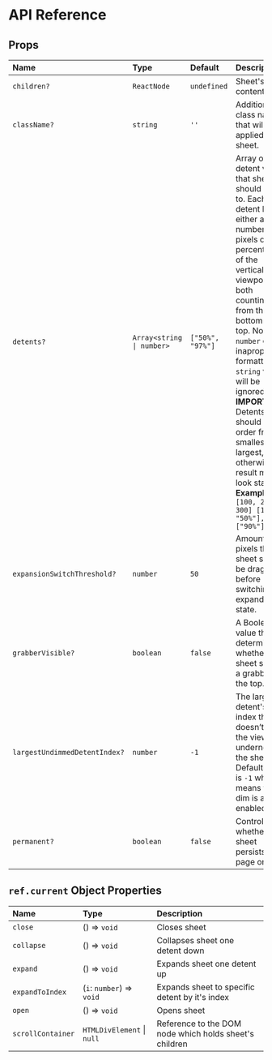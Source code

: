 # API Reference

## Props

| Name                          | Type                      | Default           | Description                                                                                                                                                                                                                                                                                                                                                                                                                            |
| :---------------------------- | :------------------------ | :---------------- | :------------------------------------------------------------------------------------------------------------------------------------------------------------------------------------------------------------------------------------------------------------------------------------------------------------------------------------------------------------------------------------------------------------------------------------- |
| `children?`                   | `ReactNode`               | `undefined`       | Sheet's content.                                                                                                                                                                                                                                                                                                                                                                                                                       |
| `className?`                  | `string`                  | `''`              | Additional class names that will be applied to the sheet.                                                                                                                                                                                                                                                                                                                                                                              |
| `detents?`                    | `Array<string \| number>` | `["50%", "97%"] ` | Array of detent values that sheet should stick to. Each detent be either a number of pixels or a percentage of the vertical viewport, both counting from the bottom to the top. Non-`number` or inapropriately formatted `string` values will be ignored. <br/> **IMPORTANT**: Detents should be in order from smallest to largest, otherwise the result might look stange. <br/> **Example:** `[100, 200, 300] [100, "50%"], ["90%"]` |
| `expansionSwitchThreshold?`   | `number`                  | `50`              | Amount of pixels that sheet should be dragged before switching expanded state.                                                                                                                                                                                                                                                                                                                                                         |
| `grabberVisible?`             | `boolean`                 | `false`           | A Boolean value that determines whether the sheet shows a grabber at the top.                                                                                                                                                                                                                                                                                                                                                          |
| `largestUndimmedDetentIndex?` | `number`                  | `-1`              | The largest detent's index that doesn’t dim the view underneath the sheet. Default value is `-1` which means that dim is always enabled.                                                                                                                                                                                                                                                                                               |
| `permanent?`                  | `boolean`                 | `false`           | Controls whether sheet persists on page or not.                                                                                                                                                                                                                                                                                                                                                                                        |

## `ref.current` Object Properties

| Name              | Type                       | Description                                            |
| :---------------- | :------------------------- | :----------------------------------------------------- |
| `close`           | () => `void`               | Closes sheet                                           |
| `collapse`        | () => `void`               | Collapses sheet one detent down                        |
| `expand`          | () => `void`               | Expands sheet one detent up                            |
| `expandToIndex`   | (`i`: `number`) => `void`  | Expands sheet to specific detent by it's index         |
| `open`            | () => `void`               | Opens sheet                                            |
| `scrollContainer` | `HTMLDivElement` \| `null` | Reference to the DOM node which holds sheet's children |
